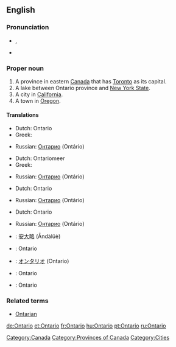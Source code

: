 ==English==

===Pronunciation===
* {{a|UK}} {{IPA|/ˌɒnˈtɑːɹ.i.əʊ/}}, {{SAMPA|/"Qn%tA:(r).i.@U/}}
* {{audio|en-ca-Ontario.ogg|Audio (CA)}}

===Proper noun===
{{en-proper noun}}

#A province in eastern [[Canada]] that has [[Toronto]] as its capital.
#A lake between Ontario province and [[New York State]].
#A city in [[California]].
#A town in [[Oregon]].

====Translations====
{{trans-top|Province in eastern Canada}}
*Dutch: Ontario
*Greek: {{t|el|Οντάριο|n|tr=Ontário}}
{{trans-mid}}
*Russian: [[Онтарио]] (Ontário) 
{{trans-bottom}}

{{trans-top|Lake between Ontario province and New York State}}
*Dutch: Ontariomeer
*Greek: {{t|el|Οντάριο|n|tr=Ontário}}
{{trans-mid}}
*Russian: [[Онтарио]] (Ontário)
{{trans-bottom}}

{{trans-top|City in California}}
*Dutch: Ontario
{{trans-mid}}
*Russian: [[Онтарио]] (Ontário)
{{trans-bottom}}

{{trans-top|Town in Oregeon}}
*Dutch: Ontario
{{trans-mid}}
*Russian: [[Онтарио]] (Ontário)
{{trans-bottom}}

{{checktrans-top}}
*{{ttbc|Chinese}}: [[安大略]] (Āndàlüè)
*{{ttbc|French}}: Ontario
*{{ttbc|Japanese}}: [[オンタリオ]] (Ontario)
{{trans-mid}}
*{{ttbc|Spanish}}: Ontario {{m}}
*{{ttbc|Swedish}}: Ontario
{{trans-bottom}}

===Related terms===
* [[Ontarian]]

[[Category:Canada]]
[[Category:Provinces of Canada]]
[[Category:Cities]]

[[de:Ontario]]
[[et:Ontario]]
[[fr:Ontario]]
[[hu:Ontario]]
[[pt:Ontario]]
[[ru:Ontario]]